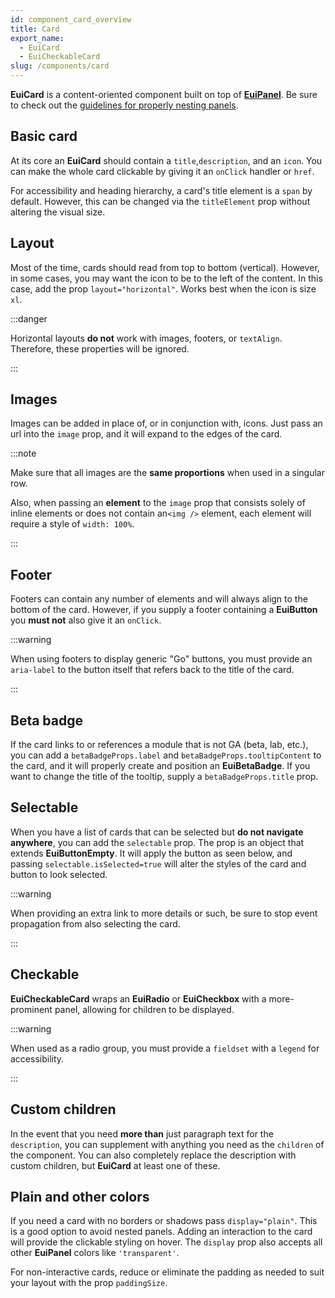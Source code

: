 ```yaml
---
id: component_card_overview
title: Card
export_name:
  - EuiCard
  - EuiCheckableCard
slug: /components/card
---
```


**EuiCard** is a content-oriented component built on top of [**EuiPanel**](#/layout/panel).
Be sure to check out the [guidelines for properly nesting panels](#/layout/panel/guidelines).

## Basic card

At its core an **EuiCard** should contain a `title`,`description`, and an `icon`.
You can make the whole card clickable by giving it an `onClick` handler or `href`.

For accessibility and heading hierarchy, a card's title element is a `span` by default.
However, this can be changed via the `titleElement` prop without altering the visual size.

<!-- TODO: Add basic example -->

## Layout

Most of the time, cards should read from top to bottom (vertical). However, in some cases, you may want the icon
to be to the left of the content. In this case, add the prop `layout="horizontal"`.
Works best when the icon is size `xl`.

:::danger

Horizontal layouts **do not** work with images, footers, or `textAlign`. Therefore, these properties will be ignored.

:::

<!-- TODO: Add layout example -->

## Images

Images can be added in place of, or in conjunction with, icons. Just pass an url into the `image` prop,
and it will expand to the edges of the card.

:::note

Make sure that all images are the **same proportions** when used in a singular row.

Also, when passing an **element** to the `image` prop that consists solely of inline elements
or does not contain an`<img />` element, each element will require a style of `width: 100%`.

:::

<!-- TODO: Add images example -->

## Footer

Footers can contain any number of elements and will always align to the bottom of the card.
However, if you supply a footer containing a **EuiButton** you **must not** also give it an `onClick`.

:::warning

When using footers to display generic "Go" buttons, you must provide an `aria-label` to the button itself
that refers back to the title of the card.

:::

<!-- TODO: Add footer example -->

## Beta badge

If the card links to or references a module that is not GA (beta, lab, etc.), you can add a `betaBadgeProps.label`
and `betaBadgeProps.tooltipContent` to the card, and it will properly create and position an **EuiBetaBadge**.
If you want to change the title of the tooltip, supply a `betaBadgeProps.title` prop.

<!-- TODO: Add beta badge example -->

## Selectable

When you have a list of cards that can be selected but **do not navigate anywhere**, you can add the `selectable` prop.
The prop is an object that extends **EuiButtonEmpty**. It will apply the button as seen below,
and passing `selectable.isSelected=true` will alter the styles of the card and button to look selected.

:::warning

When providing an extra link to more details or such, be sure to stop event propagation from also selecting the card.

:::

<!-- TODO: Add selectable example -->

## Checkable

**EuiCheckableCard** wraps an **EuiRadio** or **EuiCheckbox** with a more-prominent panel,
allowing for children to be displayed.

:::warning

When used as a radio group, you must provide a `fieldset` with a `legend` for accessibility.

:::

<!-- TODO: Add checkable example -->

## Custom children

In the event that you need **more than** just paragraph text for the `description`, you can supplement with anything
you need as the `children` of the component. You can also completely replace the description with custom children,
but **EuiCard** at least one of these.

<!-- TODO: Add custom children example -->

## Plain and other colors

If you need a card with no borders or shadows pass `display="plain"`. This is a good option to avoid nested panels.
Adding an interaction to the card will provide the clickable styling on hover. The `display` prop also accepts all
other **EuiPanel** colors like `'transparent'`.

For non-interactive cards, reduce or eliminate the padding as needed to suit your layout with the prop `paddingSize`.

<!-- TODO: Add plain example -->
